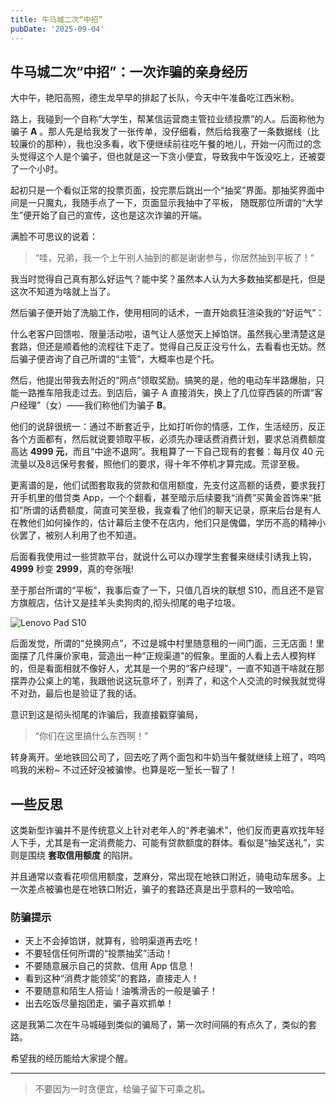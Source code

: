 ```yaml
---
title: 牛马城二次“中招”
pubDate: '2025-09-04'
---
```


## 牛马城二次“中招”：一次诈骗的亲身经历

大中午，艳阳高照，德生龙早早的排起了长队，今天中午准备吃江西米粉。

路上，我碰到一个自称“大学生，帮某信运营商主管拉业绩投票”的人。后面称他为骗子 **A** 。那人先是给我发了一张传单，没仔细看，然后给我塞了一条数据线（比较廉价的那种），我也没多看，收下便继续前往吃午餐的地儿，开始一闪而过的念头觉得这个人是个骗子，但也就是这一下贪小便宜，导致我中午饭没吃上，还被耍了一个小时。

起初只是一个看似正常的投票页面，投完票后跳出一个“抽奖”界面。那抽奖界面中间是一只魔丸，我随手点了一下，页面显示我抽中了平板， 随既那位所谓的“大学生”便开始了自己的宣传，这也是这次诈骗的开端。

满脸不可思议的说着：

> “哇，兄弟，我一个上午别人抽到的都是谢谢参与，你居然抽到平板了！”

我当时觉得自己真有那么好运气？能中奖？虽然本人认为大多数抽奖都是托，但是这次不知道为啥就上当了。

然后骗子便开始了洗脑工作，使用相同的话术，一直开始疯狂渲染我的“好运气”：

什么老客户回馈啦、限量活动啦，语气让人感觉天上掉馅饼。虽然我心里清楚这是套路，但还是顺着他的流程往下走了。觉得自己反正没亏什么，去看看也无妨。然后骗子便咨询了自己所谓的“主管”，大概率也是个托。

然后，他提出带我去附近的“网点”领取奖励。搞笑的是，他的电动车半路爆胎，只能一路推车陪我走过去。到店后，骗子 A 直接消失，换上了几位穿西装的所谓“客户经理”（女）——我们称他们为骗子 **B**。

他们的说辞很统一：通过不断套近乎，比如打听你的情感，工作，生活经历，反正各个方面都有，然后就说要领取平板，必须先办理话费消费计划，要求总消费额度高达 **4999 元**，而且“中途不退网”。我粗算了一下自己现有的套餐：每月仅 40 元流量以及8远保号套餐，照他们的要求，得十年不停机才算完成。荒谬至极。

更离谱的是，他们试图套取我的贷款和信用额度，先支付这高额的话费，要求我打开手机里的借贷类 App，一个个翻看，甚至暗示后续要我“消费”买黄金首饰来“抵扣”所谓的话费额度，简直可笑至极，我查看了他们的聊天记录，原来后台是有人在教他们如何操作的，估计幕后主使不在店内，他们只是傀儡，学历不高的精神小伙罢了，被别人利用了也不知道。

后面看我使用过一些贷款平台，就说什么可以办理学生套餐来继续引诱我上钩，**4999** 秒变 **2999**，真的夸张哦!

至于那台所谓的“平板”，我事后查了一下，只值几百块的联想 S10，而且还不是官方旗舰店，估计又是挂羊头卖狗肉的,彻头彻尾的电子垃圾。

![Lenovo Pad S10](./_assets/lenovo-pad-s-10.png)

后面发觉，所谓的“兑换网点”，不过是城中村里随意租的一间门面，三无店面！里面摆了几件廉价家电，营造出一种“正规渠道”的假象。里面的人看上去人模狗样的，但是看面相就不像好人，尤其是一个男的“客户经理”，一直不知道干啥就在那摆弄办公桌上的笔，我跟他说这玩意坏了，别弄了，和这个人交流的时候我就觉得不对劲，最后也是验证了我的话。

意识到这是彻头彻尾的诈骗后，我直接戳穿骗局，

> “你们在这里搞什么东西啊！”

转身离开。坐地铁回公司了，回去吃了两个面包和牛奶当午餐就继续上班了，呜呜呜我的米粉~ 不过还好没被骗惨。也算是吃一堑长一智了！

## 一些反思

这类新型诈骗并不是传统意义上针对老年人的“养老骗术”，他们反而更喜欢找年轻人下手，尤其是有一定消费能力、可能有贷款额度的群体。看似是“抽奖送礼”，实则是围绕 **套取信用额度** 的陷阱。

并且通常以查看花呗信用额度，芝麻分，常出现在地铁口附近，骑电动车居多。上一次差点被骗也是在地铁口附近，骗子的套路还真是出乎意料的一致哈哈。

### 防骗提示

- 天上不会掉馅饼，就算有，验明渠道再去吃！
- 不要轻信任何所谓的“投票抽奖”活动！
- 不要随意展示自己的贷款、信用 App 信息！
- 看到这种“消费才能领奖”的套路，直接走人！
- 不要随意和陌生人搭讪！油嘴滑舌的一般是骗子！
- 出去吃饭尽量抱团走，骗子喜欢抓单！

这是我第二次在牛马城碰到类似的骗局了，第一次时间隔的有点久了，类似的套路。

希望我的经历能给大家提个醒。

---

> 不要因为一时贪便宜，给骗子留下可乘之机。
